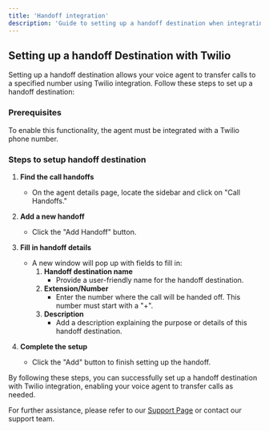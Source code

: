 ```yaml
---
title: 'Handoff integration'
description: 'Guide to setting up a handoff destination when integrating with Twilio'
---
```


## Setting up a handoff Destination with Twilio

Setting up a handoff destination allows your voice agent to transfer calls to a specified number using Twilio integration. Follow these steps to set up a handoff destination:

### Prerequisites

To enable this functionality, the agent must be integrated with a Twilio phone number.

### Steps to setup handoff destination

1. **Find the call handoffs**
   - On the agent details page, locate the sidebar and click on "Call Handoffs."

2. **Add a new handoff**
   - Click the "Add Handoff" button.

3. **Fill in handoff details**
   - A new window will pop up with fields to fill in:
     1. **Handoff destination name**
        - Provide a user-friendly name for the handoff destination.
     2. **Extension/Number**
        - Enter the number where the call will be handed off. This number must start with a "+".
     3. **Description**
        - Add a description explaining the purpose or details of this handoff destination.

4. **Complete the setup**
   - Click the "Add" button to finish setting up the handoff.

By following these steps, you can successfully set up a handoff destination with Twilio integration, enabling your voice agent to transfer calls as needed.

For further assistance, please refer to our [Support Page](/troubleshoot/support-guide) or contact our support team.
